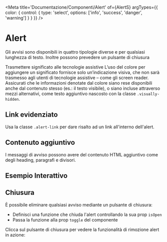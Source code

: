 
<Meta
  title='Documentazione/Componenti/Alert'
  of={AlertS}
  argTypes={{
    color: {
      control: {
        type: 'select',
        options: ['info', 'success', 'danger', 'warning']
      }
    }
  }}
/>

# Alert

Gli avvisi sono disponibili in quattro tipologie diverse e per qualsiasi lunghezza di testo. Inoltre possono prevedere un pulsante di chiusura

<Canvas of={AlertS._Esempi}>
</Canvas>

<div className='docs'>
  <Callout color='success'>
    <CalloutTitle>
      <span className='text'>Trasmettere significato alle tecnologie assistive</span>
    </CalloutTitle>
    <CalloutText>
      L’uso del colore per aggiungere un significato fornisce solo un’indicazione visiva, che non sarà trasmesso agli
      utenti di tecnologie assistive – come gli screen reader. Assicurati che le informazioni denotate dal colore siano
      rese disponibili anche dal contenuto stesso (es.: il testo visibile), o siano incluse attraverso mezzi
      alternativi, come testo aggiuntivo nascosto con la classe
      <Code>.visually-hidden</Code>.
    </CalloutText>
  </Callout>
</div>

## Link evidenziato

Usa la classe <Code>.alert-link</Code> per dare risalto ad un link all'interno dell'alert.

<Canvas of={AlertS._LinkEvidenziato}>
</Canvas>

## Contenuto aggiuntivo

I messaggi di avviso possono avere del contenuto HTML aggiuntivo come degli heading, paragrafi e divisori.

<Canvas of={AlertS._ContenutoAggiuntivo}>
</Canvas>

## Esempio Interattivo

<Canvas of={AlertS._EsempiInterattivi}>
</Canvas>

## Chiusura

È possibile eliminare qualsiasi avviso mediante un pulsante di chiusura:

- Definisci una funzione che chiuda l'alert controllando la sua prop <Code>isOpen</Code>
- Passa la funzione alla prop <Code>toggle</Code> del componente

Clicca sul pulsante di chiusura per vedere la funzionalità di rimozione alert in azione:

<Canvas of={AlertS.ChiusuraControllata}>
</Canvas>
